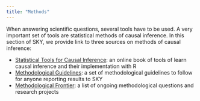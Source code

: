 ```yaml
---
title: "Methods"
---
```


When answering scientific questions, several tools have to be used. 
A very important set of tools are statistical methods of causal inference.
In this section of SKY, we provide link to three sources on methods of causal inference:

* [Statistical Tools for Causal Inference](inference.html): an online book of tools of learn causal inference and their implementation with R
* [Methodological Guidelines](guidelines.html): a set of methodological guidelines to follow for anyone reporting results to SKY
* [Methodological Frontier](frontier.html): a list of ongoing methodological questions and research projects 